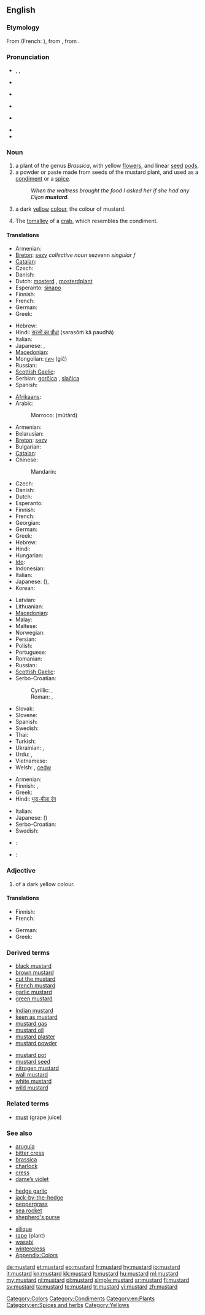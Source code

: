 {{wikipedia|dab=mustard}}
==English==

===Etymology===
From {{etyl|fro}} {{term|moustarde|lang=fro}} (French: {{term|moutarde|lang=fr}}), from {{term|moust||must|lang=fro}}, from {{etyl|la}} {{term|mustum|lang=la}}.

===Pronunciation===
* {{enPR|mŭsʹ-tərd}}, {{IPA|/ˈmʌstərd/}}, {{SAMPA|/"mVst@rd/}}
* {{a|Australia}} {{IPA|[ˈmas.təd]}}
* {{a|UK}} {{IPA|[ˈmʌs.təd]}}
* {{audio|En-uk-mustard.ogg|Audio (UK)}}
* {{a|US}} {{IPA|[ˈmʌs.tɚd]}}
* {{audio|en-us-mustard.ogg|Audio (US)}}
* {{hyphenation|mus|tard}}

===Noun===
{{en-noun}}

# a plant of the genus ''Brassica'', with yellow [[flower]]s, and linear [[seed]] [[pod]]s.
# a powder or paste made from seeds of the mustard plant, and used as a [[condiment]] or a [[spice]].
#: ''When the waitress brought the food I asked her if she had any Dijon '''mustard'''.''
# a dark [[yellow]] [[color|colour]], the colour of mustard.
#: {{color panel|F2B73F}}
# The [[tomalley]] of a [[crab]], which resembles the condiment.

====Translations====
{{trans-top|plant}}
* Armenian: {{t-|hy|մանանեխ|tr=mananex}}
* [[Breton]]: [[sezv]] ''collective noun'' sezvenn ''singular f''
* [[Catalan]]: {{t|ca|mostassa|f}}
* Czech: {{t-|cs|hořčice|f}}
* Danish: {{t+|da|sennep}}
* Dutch: [[mosterd]] {{m}}, [[mosterdplant]] {{m}}
* Esperanto: [[sinapo]]
* Finnish: {{t-|fi|sinappi}}
* French: {{t+|fr|moutarde|f}}
* German: {{t+|de|Senf|m}}
* Greek: {{t|el|σινάπι|n|tr=sinápi}}
{{trans-mid}}
* Hebrew: {{t+|he|חרדל|m|tr=khardal}}
* Hindi: [[सरसों का पौधा]] (sarasōṁ kā paudhā) {{f}}
* Italian: {{t+|it|senape|f}}
* Japanese: {{t|ja|カラシ|tr=karashi}}, {{t+|ja|からし|tr=karashi}}
* [[Macedonian]]: {{t|mk|синап|m|tr=sínap}}
* Mongolian: [[гич]] (gič)
* Russian: {{t+|ru|горчица|f|tr=gorčíca}}
* [[Scottish Gaelic]]: {{t-|gd|sgeallan|m|xs=Scottish Gaelic}}
* Serbian: [[gorčica]] {{f}}, [[slačica]] {{f}}
* Spanish: {{t-|es|mostaza|f}}
{{trans-bottom}}

{{trans-top|condiment}}
* [[Afrikaans]]: {{t-|af|mosterd|xs=Afrikaans}}
* Arabic: {{t-|ar|خردل|m|tr=khardal}}
*: Morroco: {{Arab|[[موتارد]]}} (mūtārd)
* Armenian: {{t-|hy|մանանեխ|tr=mananex}}
* Belarusian: {{t|be|гарчыца|f|tr=harčýca|xs=Belarusian}}
* [[Breton]]: [[sezv]] {{m}}
* Bulgarian: {{t+|bg|горчица|f|tr=gorčítsa}}
* [[Catalan]]: {{t|ca|mostassa|f}}
* Chinese:
*: Mandarin: {{t-|cmn|芥末|tr=jièmò|sc=Hani}}
* Czech: {{t-|cs|hořčice|f}}
* Danish: {{t+|da|sennep|c}}
* Dutch: {{t+|nl|mosterd|m}}
* Esperanto: {{t-|eo|mustardo|xs=Esperanto}}
* Finnish: {{t-|fi|sinappi}}
* French: {{t+|fr|moutarde|f}}
* Georgian: {{t|ka|მდოგვი|tr=mdogvi|sc=Geor|xs=Georgian}}
* German: {{t+|de|Senf|m}}
* Greek: {{t+|el|μουστάρδα|f|tr=moustárda}}
* Hebrew: {{t+|he|חרדל|m|tr=khardal}}
* Hindi: {{t|hi|सरसों|tr=sarasōṁ|xs=Hindi}} <!-- [[सरसों का सस]] {{m}} -->
* Hungarian: {{t+|hu|mustár}}
* [[Ido]]: {{t+|io|mustardo|xs=Ido}}
* Indonesian: {{t-|id|moster|xs=Indonesian}}
* Italian: {{t+|it|senape|f}}
* Japanese: {{t+|ja|からし|tr=karashi}} ({{t|ja|芥子}}), {{t|ja|マスタード|tr=masutādo}}
* Korean: {{t|ko|겨자|tr=gyeoja|sc=Hang}}
{{trans-mid}}
* Latvian: {{t|lv|sinepes|f|xs=Latvian}}
* Lithuanian: {{t|lt|garstyčia|f|xs=Lithuanian}}
* [[Macedonian]]: {{t-|mk|сенф|m|tr=sénf}}
* Malay: {{t-|ms|mustar|xs=Malay}}
* Maltese: {{t|mt|mustarda|f|xs=Maltese}}
* Norwegian: {{t|no|sennep}} {{italbrac|Bokmål}}
* Persian: {{t-|fa|خردل|tr=khardal|xs=Persian}}
* Polish: {{t+|pl|musztarda|f}}
* Portuguese: {{t+|pt|mostarda|f}}
* Romanian: {{t+|ro|muștar|n}}
* Russian: {{t+|ru|горчица|f|tr=gorčíca}}
* [[Scottish Gaelic]]: {{t-|gd|mustard|m|xs=Scottish Gaelic}}
* Serbo-Croatian:
*: Cyrillic: {{t|sh|сенф|m|alt=се̏нф|sc=Cyrl|xs=Serbo-Croatian}}, {{t|sh|горчица|f|sc=Cyrl|xs=Serbo-Croatian}}
*: Roman: {{t|sh|senf|m|alt=sȅnf|xs=Serbo-Croatian}}, {{t|sh|gorčica|f|xs=Serbo-Croatian}}
* Slovak: {{t|sk|horčica|f}}
* Slovene: {{t+|sl|gorčica|f}}
* Spanish: {{t-|es|mostaza|f}}
* Swedish: {{t+|sv|senap|n}}
* Thai: {{t|th|มัสตาร์ด|tr=mát-sà-dtàat}}
* Turkish: {{t+|tr|hardal}}
* Ukrainian: {{t|uk|гірчиця|f|tr=hirčýcja|xs=Ukrainian}}, {{t|uk|муштарда|f|tr=muštárda|xs=Ukrainian}}
* Urdu: {{t|ur|سرسوں|tr=sarasōṁ|xs=Urdu}}, {{t-|ur|خردل|m|tr=xardal|xs=Urdu}}
* Vietnamese: {{t|vi|mù tạc|xs=Vietnamese}}
* Welsh: {{t-|cy|mwstard|m|xs=Welsh}}, [[cedw]]
{{trans-bottom}}

{{trans-top|colour}}
* Armenian: {{t|hy|մանանեխագույն|tr=mananexaguyn}}
* Finnish: {{t-|fi|sinapinkeltainen}}, {{t-|fi|sinapinvärinen}}
* Greek: {{t|el|μουσταρδί|n|tr=moustardí}}
* Hindi: [[भूरा-पीला रंग]] {{m}}
{{trans-mid}}
* Italian: {{t+|it|senape|m}}
* Japanese: {{t-|ja|からし色|tr=karashi-iro}} ({{t-|ja|芥子色}})
* Serbo-Croatian: {{t|sh|boja senfa}}
* Swedish: {{t|sv|senapsgul}}
{{trans-bottom}}

{{checktrans-top}}
* {{ttbc|zh}}: {{t|zh|芥末|tr=jiè mò|sc=Hani}}
{{trans-mid}}
* {{ttbc|kn}}: {{t+|kn|ಸಾಸಿವೆ|tr=sāsive|sc=Knda|xs=Kannada}}
{{trans-bottom}}

===Adjective===
{{infl|en|adjective}}

# of a dark yellow colour.

====Translations====
{{trans-top|of the colour of mustard}}
* Finnish: {{t-|fi|sinapinkeltainen}}
* French: {{t+|fr|moutarde}}
{{trans-mid}}
* German: {{t-|de|senffarben}}
* Greek: {{t|el|μουσταρδί|n|tr=moustardí}}
{{trans-bottom}}

===Derived terms===
{{top3}}
* [[black mustard]]
* [[brown mustard]]
* [[cut the mustard]]
* [[French mustard]]
* [[garlic mustard]]
* [[green mustard]]
{{mid3}}
* [[Indian mustard]]
* [[keen as mustard]]
* [[mustard gas]]
* [[mustard oil]]
* [[mustard plaster]]
* [[mustard powder]]
{{mid3}}
* [[mustard pot]]
* [[mustard seed]]
* [[nitrogen mustard]]
* [[wall mustard]]
* [[white mustard]]
* [[wild mustard]]
{{bottom}}

===Related terms===
* [[must]] (grape juice)

===See also===
{{top3}}
* [[arugula]]
* [[bitter cress]]
* [[brassica]]
* [[charlock]]
* [[cress]]
* [[dame’s violet]]
{{mid3}}
* [[hedge garlic]]
* [[jack-by-the-hedge]]
* [[peppergrass]]
* [[sea rocket]]
* [[shepherd's purse]]
{{mid3}}
* [[silique]]
* [[rape]] (plant)
* [[wasabi]]
* [[wintercress]]
* [[Appendix:Colors]]
{{bottom}}

[[Category:Colors]]
[[Category:Condiments]]
[[Category:en:Plants]]
[[Category:en:Spices and herbs]]
[[Category:Yellows]]

[[de:mustard]]
[[et:mustard]]
[[eo:mustard]]
[[fr:mustard]]
[[hy:mustard]]
[[io:mustard]]
[[it:mustard]]
[[kn:mustard]]
[[kk:mustard]]
[[lt:mustard]]
[[hu:mustard]]
[[ml:mustard]]
[[my:mustard]]
[[nl:mustard]]
[[pl:mustard]]
[[simple:mustard]]
[[sr:mustard]]
[[fi:mustard]]
[[sv:mustard]]
[[ta:mustard]]
[[te:mustard]]
[[tr:mustard]]
[[vi:mustard]]
[[zh:mustard]]